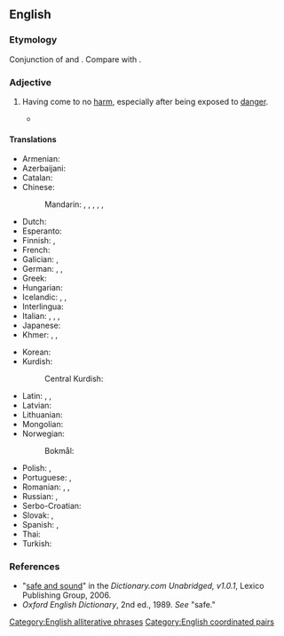 ==English==

===Etymology===
Conjunction of {{m|en|safe|gloss=not in danger}} and {{m|en|sound|gloss=healthy}}. Compare with {{cog|fro|sauf et sain}}.

===Adjective===
{{en-adj|-}}

# Having come to no [[harm]], especially after being exposed to [[danger]].
#: {{syn|en|in one piece|unharmed|unhurt|uninjured|unscathed}}
#* {{RQ:Shakespeare Comedy of Errors|act=IV|scene=iv|page=96|passage=Come to the Centaur, fetch our ſtuffe from thence: / I long that we were '''ſafe and ſound''' aboord.}}

====Translations====
{{trans-top|having come to no harm}}
* Armenian: {{t-needed|hy}}
* Azerbaijani: {{t|az|sağ-salamat}}
* Catalan: {{t+|ca|sa i estalvi}}
* Chinese:
*: Mandarin: {{t+|cmn|安好|tr=ānhǎo|sc=Hani}}, {{t+|cmn|平安|tr=píng'ān|sc=Hani}}, {{t|cmn|亳髮無傷|sc=Hani}}, {{t|cmn|亳发无伤|tr=bòfāwúshāng|sc=Hani}}, {{t+|cmn|安然無恙|sc=Hani}}, {{t+|cmn|安然无恙|tr=ānránwúyàng|sc=Hani}}
* Dutch: {{t|nl|veilig en wel}}
* Esperanto: {{t|eo|sanigita kaj savita}}
* Finnish: {{t+|fi|kunnossa}}, {{t|fi|turvassa}}
* French: {{t+|fr|sain et sauf}}
* Galician: {{t|gl|san e salvo|m}}, {{t|gl|sa e salva|f}}
* German: {{t+|de|wohlbehalten}}, {{t|de|ganz und heil}}, {{t|de|gesund und munter}}
* Greek: {{t+|el|σώος και αβλαβής}}
* Hungarian: {{t|hu|ép és egészséges}}
* Icelandic: {{t|is|heill á húfi|m}}, {{t|is|heilu og höldnu}}, {{t|is|klakklaust}}
* Interlingua: {{t|ia|san e salve}}
* Italian: {{t|it|sano e salvo|m}}, {{t|it|sana e salva|f}}, {{t+|it|incolume}}, {{t+|it|indenne}}
* Japanese: {{t+|ja|無事|tr=ぶじに, buji-ni|alt=無事に|sc=Jpan}}
* Khmer: {{t|km|ដោយសោត្ថិភាព|tr=daoy saottʰe’pʰiep|sc=Khmr}}, {{t|km|ដោយសុវត្ថិភាព|tr=daoy so’vattʰe’pʰiep|sc=Khmr}}, {{t|km|សុវត្ថិភាពនិងសុខុដុម}}
{{trans-mid}}
* Korean: {{t+|ko|무사하다}}
* Kurdish:
*: Central Kurdish: {{t|ckb|ساغ و سەلیم}}
* Latin: {{t|la|sani salvique}}, {{t|la|sospes}}, {{t|la|incolumis}}
* Latvian: {{t|lv|sveiks un vesels}}
* Lithuanian: {{t|lt|sveikas ir gyvas}}
* Mongolian: {{t|mn|энх тунх|sc=Cyrl}}
* Norwegian:
*: Bokmål: {{t|nb|helskinnet}}
* Polish: {{t+|pl|cały i zdrowy|m}}, {{t|pl|cała i zdrowa|f}}
* Portuguese: {{t|pt|são e salvo|m}}, {{t|pt|sã e salva|f}}
* Romanian: {{t+|ro|teafăr|m|n}}, {{t+|ro|sănătos|m|n}}, {{t|ro|teafăr și nevătămat|m|n}}
* Russian: {{t|ru|в це́лости и сохра́нности}}, {{t|ru|це́лый и невреди́мый}}
* Serbo-Croatian: {{t|sh|zdrav i čitav}}
* Slovak: {{t|sk|živý a zdravý|m}}, {{t|sk|živá a zdravá|f}}
* Spanish: {{t|es|sano y salvo|m}}, {{t|es|sana y salva|f}}
* Thai: {{t-needed|th}}
* Turkish: {{t+|tr|sağ salim}}
{{trans-bottom}}

===References===
* "[http://dictionary.reference.com/search?r=2&q=safe%20and%20sound safe and sound]" in the ''Dictionary.com Unabridged, v1.0.1'', Lexico Publishing Group, 2006.
* ''Oxford English Dictionary'', 2nd ed., 1989. ''See'' "safe."

[[Category:English alliterative phrases]]
[[Category:English coordinated pairs]]